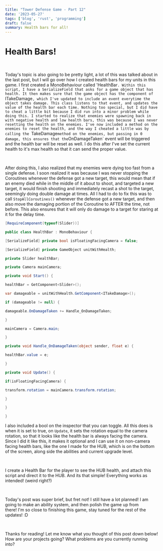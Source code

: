 ```yaml
---
title: "Tower Defense Game - Part 12"
date: '2023-05-27'
tags: ['blog', 'rust', 'programming']
draft: false
summary: Health bars for all!
---
```


# **Health Bars!**

‍

Today's topic is also going to be pretty light, a lot of this was talked about in the last post, but I will go over how I created health bars for my units in this game. I first created a MonoBehaviour called 'HealthBar`. Within this script, I have a SerializeField that asks for a game object that has health. It then makes sure that the game object has the component of `ITakeDamage`, which I've updated to include an event everytime the object takes damage. This class listens to that event, and updates the value of the health bar each time. Nothing too special, but I did have to cheat a little bit because I did run into a minor problem while doing this. I started to realize that enemies were spawning back in with negative health and low health bars, this was because I was never resetting the health on the enemies. I've now included a method on the enemies to reset the health, and the way I cheated a little was by calling the `TakeDamage` method on the enemies, but passing in 0 damage, this ensures that the `OnDamageTaken` event will be triggered and the health bar will be reset as well. I do this after I've set the current health to it's max health so that it can send the proper value.

‍

After doing this, I also realized that my enemies were dying too fast from a single defense. I soon realized it was because I was never stopping the Coroutines whenever the defense got a new target, this would mean that if an enemy died while in the middle of it about to shoot, and targeted a new target, it would finish shooting and immediately recast a shot to the target, seemingly doing double damage at times. All I had to do to fix this was to call `StopAllCoroutines()` whenever the defense got a new target, and then also move the damaging portion of the Coroutine to AFTER the time, not before. This also ensures that it will only do damage to a target for staring at it for the delay time.

```csharp
[RequireComponent(typeof(Slider))]

public class HealthBar : MonoBehaviour {

[SerializeField] private bool isFloatingFacingCamera = false;

[SerializeField] private GameObject unitWithHealth;

private Slider healthBar;

private Camera mainCamera;

private void Start() {

healthBar = GetComponent<Slider>();

var damageable = unitWithHealth.GetComponent<ITakeDamage>();

if (damageable != null) {

damageable.OnDamageTaken += Handle_OnDamageTaken;

}

mainCamera = Camera.main;

}

private void Handle_OnDamageTaken(object sender, float e) {

healthBar.value = e;

}

private void Update() {

if(isFloatingFacingCamera) {

transform.rotation = mainCamera.transform.rotation;

}

}

}
```

I also included a bool on the inspector that you can toggle. All this does is when it is set to true, on `Update`, it sets the rotation equal to the camera rotation, so that it looks like the health bar is always facing the camera. Since I did it like this, it makes it optional and I can use it on non-camera facing health bars, like the one I made for the HUB, which is on the bottom of the screen, along side the abilities and current upgrade level.

‍

I create a Health Bar for the player to see the HUB health, and attach this script and direct it to the HUB. And its that simple! Everything works as intended! (weird right?)

‍

Today's post was super brief, but fret not! I still have a lot planned! I am going to make an ability system, and then polish the game up from there! I'm so close to finishing this game, stay tuned for the rest of the updates! :D

‍

Thanks for reading! Let me know what you thought of this post down below! How are your projects going? What problems are you currently running into?
